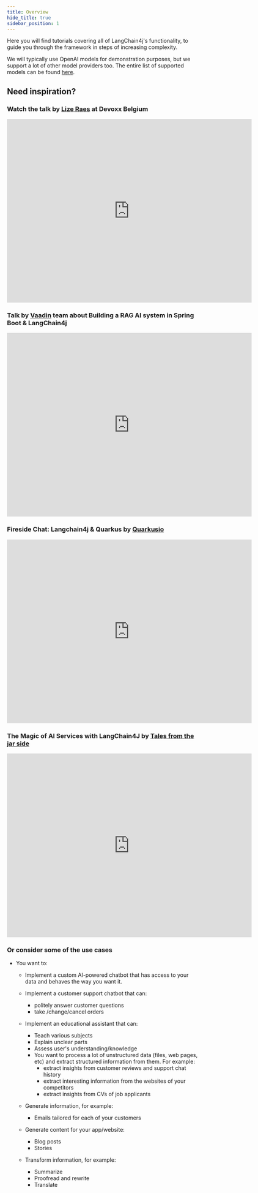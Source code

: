 ---
title: Overview
hide_title: true
sidebar_position: 1
---

Here you will find tutorials covering all of LangChain4j's functionality, to guide you through the framework in steps of increasing complexity.

We will typically use OpenAI models for demonstration purposes, but we support a lot of other model providers too. The entire list of supported models can be found [here](/category/integrations).

## Need inspiration?

### Watch the talk by [Lize Raes](https://github.com/LizeRaes) at Devoxx Belgium

<iframe width="640" height="480" src="https://www.youtube.com/embed/BD1MSLbs9KE"
        title="Java Meets AI: A Hands On Guide to Building LLM Powered Applications with LangChain4j By Lize Raes"
        frameborder="0"
        style={{marginTop: '10px', marginBottom: '20px'}}
        allow="accelerometer; autoplay; clipboard-write; encrypted-media; gyroscope; picture-in-picture; web-share"
        allowfullscreen></iframe>

### Talk by [Vaadin](https://vaadin.com/) team about Building a RAG AI system in Spring Boot & LangChain4j

<iframe width="640" height="480" src="https://www.youtube.com/embed/J-3n7xs98Kc"
        title="How to build a retrieval-augmented generation (RAG) AI system in Java (Spring Boot + LangChain4j)"
        frameborder="0"
        allow="accelerometer; autoplay; clipboard-write; encrypted-media; gyroscope; picture-in-picture; web-share"
        allowfullscreen></iframe>

### Fireside Chat: Langchain4j & Quarkus by [Quarkusio](https://quarkus.io/)

<iframe width="640" height="480"
        src="https://www.youtube.com/embed/mYw9ySwmK34"
        title="Fireside Chat: Langchain4j &amp; Quarkus"
        frameborder="0"
        allow="accelerometer; autoplay; clipboard-write; encrypted-media; gyroscope; picture-in-picture; web-share"
        allowfullscreen></iframe>

### The Magic of AI Services with LangChain4J by [Tales from the jar side](https://www.youtube.com/@talesfromthejarside)

<iframe width="640" height="480" src="https://www.youtube.com/embed/Bx2OpE1nj34" title="The Magic of AI Services with LangChain4J" frameborder="0" allow="accelerometer; autoplay; clipboard-write; encrypted-media; gyroscope; picture-in-picture; web-share" allowfullscreen></iframe>

### Or consider some of the use cases

- You want to:
  - Implement a custom AI-powered chatbot that has access to your data and behaves the way you want it.
  - Implement a customer support chatbot that can:
    - politely answer customer questions
    - take /change/cancel orders

  - Implement an educational assistant that can:
    - Teach various subjects
    - Explain unclear parts
    - Assess user's understanding/knowledge
    - You want to process a lot of unstructured data (files, web pages, etc) and extract structured information from them. For example:
      - extract insights from customer reviews and support chat history
      - extract interesting information from the websites of your competitors
      - extract insights from CVs of job applicants

  - Generate information, for example:
    - Emails tailored for each of your customers

  - Generate content for your app/website:
    - Blog posts
    - Stories

  - Transform information, for example:
    - Summarize
    - Proofread and rewrite
    - Translate